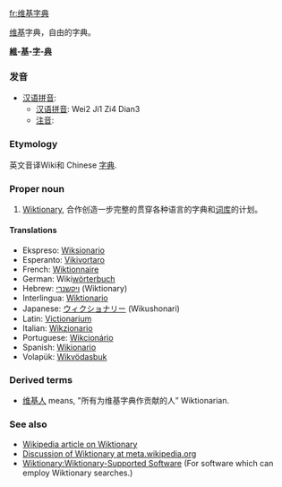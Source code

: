 {{notenglish}}

[[fr:维基字典]]

[[维基]]字典，自由的字典。

'''[[維]]-[[基]]-[[字]]-[[典]]'''

=== 发音 ===
*[[汉语拼音]]: 
**[[汉语拼音]]: Wei2 Ji1 Zi4 Dian3
**[[注音]]: 

===Etymology===
英文音译Wiki和 Chinese [[字典]].

===Proper noun===
# [[Wiktionary]], 合作创造一步完整的贯穿各种语言的字典和[[词库]]的计划。

==== Translations ====
*Ekspreso: [[Wiksionario]]
*Esperanto: [[Vikivortaro]]
*French: [[Wiktionnaire]]
*German: Wiki[[wörterbuch]]
*Hebrew: [[ויקשנרי]] (Wiktionary)
*Interlingua: [[Wiktionario]]
*Japanese: [[ウィクショナリー]] (Wikushonari)
*Latin: [[Victionarium]]
*Italian: [[Wikzionario]]
*Portuguese: [[Wikcionário]]
*Spanish: [[Wikionario]]
*Volapük: [[Wikvödasbuk]]

===Derived terms===
*[[维基人]] means, "所有为维基字典作贡献的人” Wiktionarian.

===See also===
* [[w:Wiktionary|Wikipedia article on Wiktionary]]
* [[m:Wiktionary|Discussion of Wiktionary at meta.wikipedia.org]]
* [[Wiktionary:Wiktionary-Supported Software]]  (For software which can employ Wiktionary searches.)